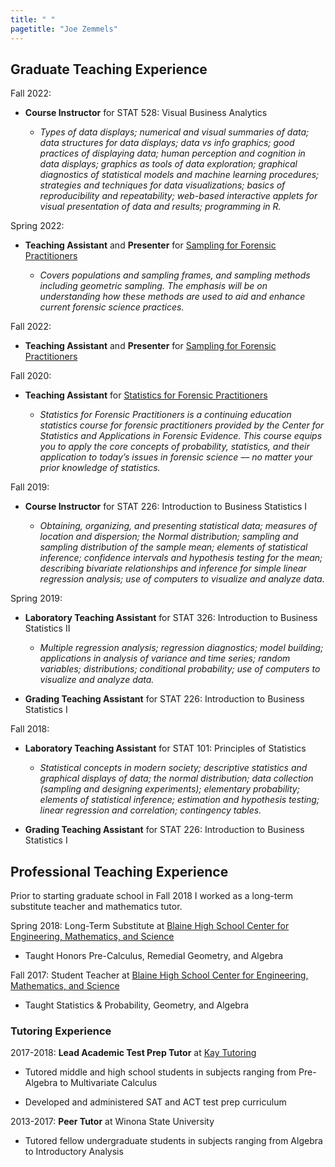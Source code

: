 ```yaml
---
title: " "
pagetitle: "Joe Zemmels"
---
```


<link rel="stylesheet" href="styles.css" type="text/css">
<link rel="stylesheet" href="academicicons/css/academicicons.min.css"/>

## Graduate Teaching Experience

Fall 2022: 

  - **Course Instructor** for STAT 528: Visual Business Analytics

    - *Types of data displays; numerical and visual summaries of data; data structures for data displays; data vs info graphics; good practices of displaying data; human perception and cognition in data displays; graphics as tools of data exploration; graphical diagnostics of statistical models and machine learning procedures; strategies and techniques for data visualizations; basics of reproducibility and repeatability; web-based interactive applets for visual presentation of data and results; programming in R.*

Spring 2022: 

  - **Teaching Assistant** and **Presenter** for [Sampling for Forensic Practitioners](https://forensicstats.org/blog/portfolio/sampling-for-forensic-practitioners-spring2022/)

    - *Covers populations and sampling frames, and sampling methods including geometric sampling. The emphasis will be on understanding how these methods are used to aid and enhance current forensic science practices.*

Fall 2022: 

  - **Teaching Assistant** and **Presenter** for [Sampling for Forensic Practitioners](https://forensicstats.org/blog/portfolio/sampling-for-forensic-practitioners-spring2022/)

Fall 2020: 

  - **Teaching Assistant** for [Statistics for Forensic Practitioners](https://forensicstats.org/course-statistics-for-forensic-practitioners/)

    - *Statistics for Forensic Practitioners is a continuing education statistics course for forensic practitioners provided by the Center for Statistics and Applications in Forensic Evidence. This course equips you to apply the core concepts of probability, statistics, and their application to today’s issues in forensic science –– no matter your prior knowledge of statistics.*

Fall 2019: 

  - **Course Instructor** for STAT 226: Introduction to Business Statistics I
      
      - *Obtaining, organizing, and presenting statistical data; measures of location and dispersion; the Normal distribution; sampling and sampling distribution of the sample mean; elements of statistical inference; confidence intervals and hypothesis testing for the mean; describing bivariate relationships and inference for simple linear regression analysis; use of computers to visualize and analyze data.*

Spring 2019: 

  - **Laboratory Teaching Assistant** for STAT 326: Introduction to Business Statistics II

    - *Multiple regression analysis; regression diagnostics; model building; applications in analysis of variance and time series; random variables; distributions; conditional probability; use of computers to visualize and analyze data.*

  - **Grading Teaching Assistant** for STAT 226: Introduction to Business Statistics I

Fall 2018: 
  
  - **Laboratory Teaching Assistant** for STAT 101: Principles of Statistics

    - *Statistical concepts in modern society; descriptive statistics and graphical displays of data; the normal distribution; data collection (sampling and designing experiments); elementary probability; elements of statistical inference; estimation and hypothesis testing; linear regression and correlation; contingency tables.*

  - **Grading Teaching Assistant** for STAT 226: Introduction to Business Statistics I

## Professional Teaching Experience

Prior to starting graduate school in Fall 2018 I worked as a long-term substitute teacher and mathematics tutor.

Spring 2018: Long-Term Substitute at [Blaine High School Center for Engineering, Mathematics, and Science](https://www.ahschools.us/bhs)

- Taught Honors Pre-Calculus, Remedial Geometry, and Algebra

Fall 2017: Student Teacher at [Blaine High School Center for Engineering, Mathematics, and Science](https://www.ahschools.us/bhs)

- Taught Statistics & Probability, Geometry, and Algebra

### Tutoring Experience

2017-2018: **Lead Academic Test Prep Tutor** at [Kay Tutoring](https://www.kaytutoring.com/)

  - Tutored middle and high school students in subjects ranging from Pre-Algebra to Multivariate Calculus
  
  - Developed and administered SAT and ACT test prep curriculum

2013-2017: **Peer Tutor** at Winona State University

  - Tutored fellow undergraduate students in subjects ranging from Algebra to Introductory Analysis
